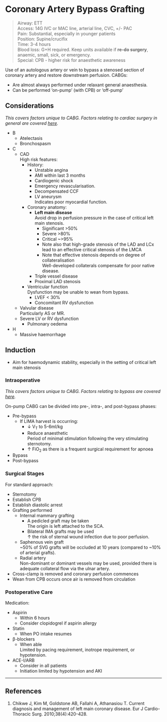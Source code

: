 # Coronary Artery Bypass Grafting


>Airway: ETT <br>
>Access: 14G IVC or MAC line, arterial line, CVC, +/- PAC <br>
>Pain: Substantial, especially in younger patients<br>
>Position: Supine/crucifix <br>
>Time: 3-4 hours  <br>
>Blood loss: G+H required. Keep units available if **re-do surgery**, anaemic, small, sick, or emergency. <br>
>Special: CPB - higher risk for anaesthetic awareness\

Use of an autologous artery or vein to bypass a stenosed section of coronary artery and restore downstream perfusion. CABGs:

* Are almost always performed under relaxant general anaesthesia.
* Can be performed 'on-pump' (with CPB) or 'off-pump'

## Considerations

*This covers factors unique to CABG. Factors relating to cardiac surgery in general are covered [here](/anaesthesia/cardiac/cardiac-principles.md#id).*

* B
	* Atelectasis
	* Bronchospasm
* C
	* CAD\
	High risk features:
		* History:
			* Unstable angina
			* AMI within last 3 months
			* Cardiogenic shock
			* Emergency revascularisation.
			* Decompensated CCF
			* LV aneurysm\
			Indicates poor myocardial function.
		* Coronary anatomy:
			* **Left main disease**\
			Avoid drop in perfusion pressure in the case of critical left main stenosis.
				* Significant >50%
				* Severe >80%
				* Critical ~>95%
				* Note also that high-grade stenosis of the LAD and LCx lead to an effective critical stenosis of the LMCA
				* Note that effective stenosis depends on degree of collateralisation \
				Well-developed collaterals compensate for poor native disease.
			* Triple vessel disease
			* Proximal LAD stenosis
		* Ventricular function\
		Dysfunction may be unable to wean from bypass.
			* LVEF < 30%\
			* Concomitant RV dysfunction
	* Valvular disease\
	Particularly AS or MR.
	* Severe LV or RV dysfunction
		* Pulmonary oedema

* H
	* Massive haemorrhage


## Induction

* Aim for haemodynamic stability, especially in the setting of critical left main stenosis

### Intraoperative

*This covers factors unique to CABG. Factors relating to bypass are covered [here](/anaesthesia/cardiac/cpb.md#id).*

On-pump CABG can be divided into pre-, intra-, and post-bypass phases:

* Pre-bypass
	* If LIMA harvest is occurring:
		* ↓ V~T~ to 5-6ml/kg
		* Reduce anaesthetic\
		Period of minimal stimulation following the very stimulating sternotomy.
		* ↑ FiO~2~ as there is a frequent surgical requirement for apnoea
* Bypass
* Post-bypass


### Surgical Stages

For standard approach:

* Sternotomy
* Establish CPB
* Establish diastolic arrest
* Grafting performed
	* Internal mammary grafting
		* A pedicled graft may be taken\
		The origin is left attached to the SCA.
		* Bilateral IMA grafts may be used\
		↑ the risk of sternal wound infection due to poor perfusion.
	* Saphenous vein graft\
	~50% of SVG grafts will be occluded at 10 years (compared to ~10% of arterial grafts).
	* Radial artery\
	Non-dominant or dominant vessels may be used, provided there is adequate collateral flow via the ulnar artery.
* Cross-clamp is removed and coronary perfusion commences
* Wean from CPB occurs once air is removed from circulation


### Postoperative Care

Medication:

* Aspirin\
	* Within 6 hours
	* Consider clopidogrel if aspirin allergy
* Statin\
	* When PO intake resumes
* β-blockers
	* When able\
	Limited by pacing requirement, inotrope requirement, or hypotension.
* ACE-I/ARB
	* Consider in all patients
	* Initiation limited by hypotension and AKI




---

## References

1. Chikwe J, Kim M, Goldstone AB, Fallahi A, Athanasiou T. Current diagnosis and management of left main coronary disease. Eur J Cardio-Thoracic Surg. 2010;38(4):420-428.